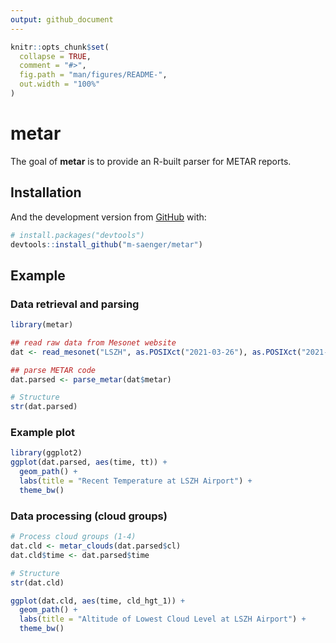 ```yaml
---
output: github_document
---
```


<!-- README.md is generated from README.Rmd. Please edit that file -->

```r
knitr::opts_chunk$set(
  collapse = TRUE,
  comment = "#>",
  fig.path = "man/figures/README-",
  out.width = "100%"
)
```

# metar

The goal of **metar** is to provide an R-built parser for METAR reports.

## Installation

And the development version from [GitHub](https://github.com/) with:

``` r
# install.packages("devtools")
devtools::install_github("m-saenger/metar")
```
## Example

### Data retrieval and parsing

```r
library(metar)

## read raw data from Mesonet website
dat <- read_mesonet("LSZH", as.POSIXct("2021-03-26"), as.POSIXct("2021-03-28"))

## parse METAR code
dat.parsed <- parse_metar(dat$metar)

# Structure
str(dat.parsed)

```

### Example plot

```r
library(ggplot2)
ggplot(dat.parsed, aes(time, tt)) +
  geom_path() +
  labs(title = "Recent Temperature at LSZH Airport") +
  theme_bw()

```

### Data processing (cloud groups)

```r
# Process cloud groups (1-4)
dat.cld <- metar_clouds(dat.parsed$cl)    
dat.cld$time <- dat.parsed$time

# Structure
str(dat.cld)

ggplot(dat.cld, aes(time, cld_hgt_1)) +
  geom_path() +
  labs(title = "Altitude of Lowest Cloud Level at LSZH Airport") +
  theme_bw()

```

